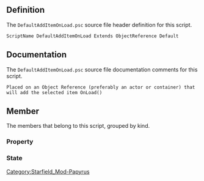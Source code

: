 {{Script_Object_Summary
| title = DefaultAddItemOnLoad
| name = [[SFM:Script-DefaultAddItemOnLoad|DefaultAddItemOnLoad]]
| extends = [[SFM:Script-ObjectReference|ObjectReference]] → [[SFM:Script-Form|Form]] → [[SFM:Script-ScriptObject|ScriptObject]]
| flags = Default
}}


== Definition ==
The <code>DefaultAddItemOnLoad.psc</code> source file header definition for this script.

<source lang="papyrus">
ScriptName DefaultAddItemOnLoad Extends ObjectReference Default
</source>


== Documentation ==
The <code>DefaultAddItemOnLoad.psc</code> source file documentation comments for this script.

<source>
Placed on an Object Reference (preferably an actor or container) that will add the selected item OnLoad()
</source>


== Member ==
The members that belong to this script, grouped by kind.

=== Property ===
{{Script_Object_Member_Summary
| title = ItemToAdd
| script = [[SFM:Script-DefaultAddItemOnLoad|DefaultAddItemOnLoad]]
| name = [[SFM:Script-DefaultAddItemOnLoad/ItemToAdd|ItemToAdd]]
| kind = Property
| flags = Auto Const
| returns = Form
| documentation = Base object to add to this reference.
}}

{{Script_Object_Member_Summary
| title = Count
| script = [[SFM:Script-DefaultAddItemOnLoad|DefaultAddItemOnLoad]]
| name = [[SFM:Script-DefaultAddItemOnLoad/Count|Count]]
| kind = Property
| flags = Auto Const
| returns = int
| parameters = 1
| documentation = Default = 1: Number of this item to add.
}}

=== State ===
{{Script_Object_Member_Summary
| title = Waiting
| script = [[SFM:Script-DefaultAddItemOnLoad|DefaultAddItemOnLoad]]
| name = [[SFM:Script-DefaultAddItemOnLoad/Waiting|Waiting]]
| kind = State
}}

{{Script_Object_Member_Summary
| title = DoneWaiting
| script = [[SFM:Script-DefaultAddItemOnLoad|DefaultAddItemOnLoad]]
| name = [[SFM:Script-DefaultAddItemOnLoad/DoneWaiting|DoneWaiting]]
| kind = State
}}


[[Category:Starfield_Mod-Papyrus]]
